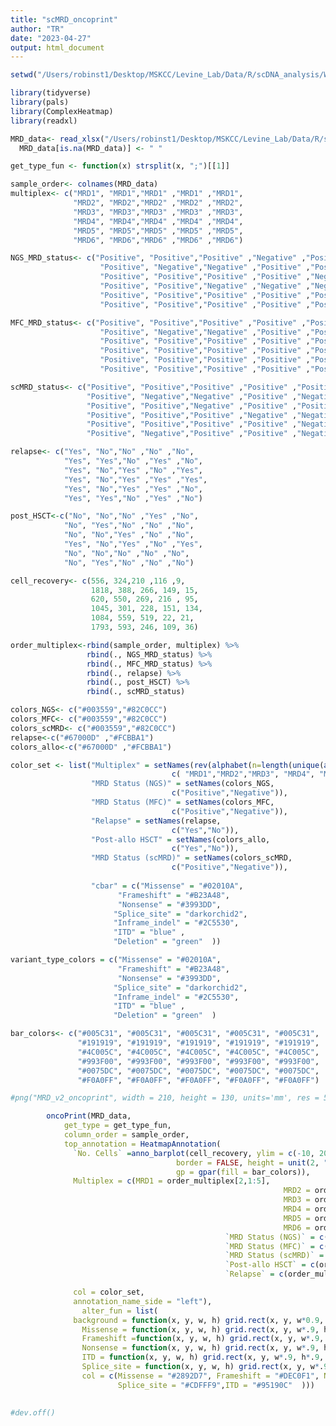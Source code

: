 ```yaml
---
title: "scMRD_oncoprint"
author: "TR"
date: "2023-04-27"
output: html_document
---
```


```r

setwd("/Users/robinst1/Desktop/MSKCC/Levine_Lab/Data/R/scDNA_analysis/WX/MRD_Manuscript")

library(tidyverse)
library(pals)
library(ComplexHeatmap)
library(readxl)

```

```r

MRD_data<- read_xlsx("/Users/robinst1/Desktop/MSKCC/Levine_Lab/Data/R/scDNA_analysis/WX/MRD_Manuscript/MRD_v2_oncoprint_covered.xlsx") %>% column_to_rownames(., var = "...1") %>% as.matrix()
  MRD_data[is.na(MRD_data)] <- " "

get_type_fun <- function(x) strsplit(x, ";")[[1]]

sample_order<- colnames(MRD_data)
multiplex<- c("MRD1", "MRD1","MRD1" ,"MRD1" ,"MRD1",
              "MRD2", "MRD2","MRD2" ,"MRD2" ,"MRD2",
              "MRD3", "MRD3","MRD3" ,"MRD3" ,"MRD3",
              "MRD4", "MRD4","MRD4" ,"MRD4" ,"MRD4",
              "MRD5", "MRD5","MRD5" ,"MRD5" ,"MRD5",
              "MRD6", "MRD6","MRD6" ,"MRD6" ,"MRD6")

NGS_MRD_status<- c("Positive", "Positive","Positive" ,"Negative" ,"Positive",
                    "Positive", "Negative","Negative" ,"Positive" ,"Positive",
                    "Positive", "Positive","Positive" ,"Positive" ,"Negative",
                    "Positive", "Positive","Negative" ,"Negative" ,"Negative",
                    "Positive", "Positive","Positive" ,"Positive" ,"Positive",
                    "Positive", "Positive","Positive" ,"Positive" ,"Positive")

MFC_MRD_status<- c("Positive", "Positive","Positive" ,"Positive" ,"Positive",
                    "Positive", "Negative","Negative" ,"Positive" ,"Positive",
                    "Positive", "Positive","Positive" ,"Positive" ,"Positive",
                    "Positive", "Positive","Positive" ,"Positive" ,"Positive",
                    "Positive", "Positive","Positive" ,"Positive" ,"Positive",
                    "Positive", "Positive","Positive" ,"Positive" ,"Positive")

scMRD_status<- c("Positive", "Positive","Positive" ,"Positive" ,"Positive",
                 "Positive", "Negative","Negative" ,"Positive" ,"Negative",
                 "Positive", "Positive","Negative" ,"Positive" ,"Positive",
                 "Positive", "Positive","Positive" ,"Negative" ,"Negative",
                 "Positive", "Positive","Positive" ,"Positive" ,"Negative",
                 "Positive", "Negative","Positive" ,"Positive" ,"Negative")

relapse<- c("Yes", "No","No" ,"No" ,"No", 
            "Yes", "Yes","No" ,"Yes" ,"No", 
            "Yes", "No","Yes" ,"No" ,"Yes", 
            "Yes", "No","Yes" ,"Yes" ,"Yes", 
            "Yes", "No","Yes" ,"Yes" ,"No", 
            "Yes", "Yes","No" ,"Yes" ,"No") 

post_HSCT<-c("No", "No","No" ,"Yes" ,"No", 
            "No", "Yes","No" ,"No" ,"No", 
            "No", "No","Yes" ,"No" ,"No", 
            "Yes", "No","Yes" ,"No" ,"Yes", 
            "No", "No","No" ,"No" ,"No", 
            "No", "Yes","No" ,"No" ,"No") 

cell_recovery<- c(556, 324,210 ,116 ,9, 
                  1818, 388, 266, 149, 15,
                  620, 550, 269, 216 , 95,
                  1045, 301, 228, 151, 134,
                  1084, 559, 519, 22, 21,
                  1793, 593, 246, 109, 36)

order_multiplex<-rbind(sample_order, multiplex) %>% 
                 rbind(., NGS_MRD_status) %>%
                 rbind(., MFC_MRD_status) %>%
                 rbind(., relapse) %>%
                 rbind(., post_HSCT) %>%
                 rbind(., scMRD_status)

```


```r
colors_NGS<- c("#003559","#82C0CC")
colors_MFC<- c("#003559","#82C0CC")
colors_scMRD<- c("#003559","#82C0CC")
relapse<-c("#67000D" ,"#FCBBA1")
colors_allo<-c("#67000D" ,"#FCBBA1")

color_set <- list("Multiplex" = setNames(rev(alphabet(n=length(unique(as.character(order_multiplex[2,]))))),
                                    c( "MRD1","MRD2","MRD3", "MRD4", "MRD5" ,"MRD6") ),
                  "MRD Status (NGS)" = setNames(colors_NGS,
                                    c("Positive","Negative")),
                  "MRD Status (MFC)" = setNames(colors_MFC,
                                    c("Positive","Negative")),
                  "Relapse" = setNames(relapse,
                                    c("Yes","No")),           
                  "Post-allo HSCT" = setNames(colors_allo,
                                    c("Yes","No")),
                  "MRD Status (scMRD)" = setNames(colors_scMRD,
                                    c("Positive","Negative")),
                  
                  "cbar" = c("Missense" = "#02010A", 
                        "Frameshift" = "#B23A48", 
                        "Nonsense" = "#3993DD",
                       "Splice_site" = "darkorchid2", 
                       "Inframe_indel" = "#2C5530", 
                       "ITD" = "blue" , 
                       "Deletion" = "green"  ))

variant_type_colors = c("Missense" = "#02010A", 
                        "Frameshift" = "#B23A48", 
                        "Nonsense" = "#3993DD",
                       "Splice_site" = "darkorchid2", 
                       "Inframe_indel" = "#2C5530", 
                       "ITD" = "blue" , 
                       "Deletion" = "green"  )

bar_colors<- c("#005C31", "#005C31", "#005C31", "#005C31", "#005C31", 
               "#191919", "#191919", "#191919", "#191919", "#191919", 
               "#4C005C", "#4C005C", "#4C005C", "#4C005C", "#4C005C", 
               "#993F00", "#993F00", "#993F00", "#993F00", "#993F00", 
               "#0075DC", "#0075DC", "#0075DC", "#0075DC", "#0075DC", 
               "#F0A0FF", "#F0A0FF", "#F0A0FF", "#F0A0FF", "#F0A0FF")

```

```r

#png("MRD_v2_oncoprint", width = 210, height = 130, units='mm', res = 500)

        oncoPrint(MRD_data, 
            get_type = get_type_fun,
            column_order = sample_order,
            top_annotation = HeatmapAnnotation(
              `No. Cells` =anno_barplot(cell_recovery, ylim = c(-10, 2000), axis = TRUE, add_numbers = FALSE, 
                                     border = FALSE, height = unit(2, "cm"),
                                     gp = gpar(fill = bar_colors)),
              Multiplex = c(MRD1 = order_multiplex[2,1:5],
                                                             MRD2 = order_multiplex[2,6:10], 
                                                             MRD3 = order_multiplex[2,11:15],
                                                             MRD4 = order_multiplex[2,16:20], 
                                                             MRD5 = order_multiplex[2,21:25], 
                                                             MRD6 = order_multiplex[2,26:30]), show_annotation_name = TRUE, 
                                                `MRD Status (NGS)` = c(order_multiplex[3,]),
                                                `MRD Status (MFC)` = c(order_multiplex[4,]),
                                                `MRD Status (scMRD)` = c(order_multiplex[7,]),
                                                `Post-allo HSCT` = c(order_multiplex[6,]),
                                                `Relapse` = c(order_multiplex[5,]),

              col = color_set, 
              annotation_name_side = "left"),
                alter_fun = list(
              background = function(x, y, w, h) grid.rect(x, y, w*0.9, h*0.9, gp = gpar(fill = "gray97", col = NA)),
                Missense = function(x, y, w, h) grid.rect(x, y, w*.9, h*.9, gp = gpar(fill = "#2892D7",lwd = 1 )),
                Frameshift =function(x, y, w, h) grid.rect(x, y, w*.9, h*.9, gp = gpar(fill = "#DEC0F1", lwd = 1)),
                Nonsense = function(x, y, w, h) grid.rect(x, y, w*.9, h*.9, gp = gpar(fill = "#1E1E24", lwd = 1)),
                ITD = function(x, y, w, h) grid.rect(x, y, w*.9, h*.9, gp = gpar(fill = "#95190C",lwd = 1)),
                Splice_site = function(x, y, w, h) grid.rect(x, y, w*.9, h*.9, gp = gpar(fill = "#CDFFF9", lwd = 1)),
                col = c(Missense = "#2892D7", Frameshift = "#DEC0F1", Nonsense = "#1E1E24", 
                        Splice_site = "#CDFFF9",ITD = "#95190C"  )))
 

#dev.off()
```


